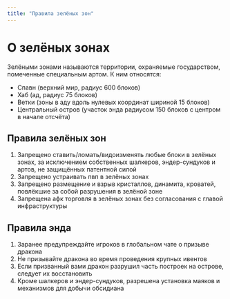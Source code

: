 ```yaml
---
title: "Правила зелёных зон"
---
```


# О зелёных зонах

Зелёными зонами называются территории, охраняемые государством, помеченные специальным артом. К ним относятся:

- Спавн (верхний мир, радиус 600 блоков)
- Хаб (ад, радиус 75 блоков)
- Ветки (зоны в аду вдоль нулевых координат шириной 15 блоков)
- Центральный остров (участок энда радиусом 150 блоков с центром в начале отсчёта)

## Правила зелёных зон

1. Запрещено ставить/ломать/видоизменять любые блоки в зелёных зонах, за исключением собственных шалкеров, эндер-сундуков и артов, не защищённых патентной силой
2. Запрещено устраивать пвп в зелёных зонах
3. Запрещено размещение и взрыв кристаллов, динамита, кроватей, повлёкшие за собой разрушения в зелёной зоне
4. Запрещена афк торговля в зелёных зонах без согласования с главой инфраструктуры

## Правила энда

1. Заранее предупреждайте игроков в глобальном чате о призыве дракона
2. Не призывайте дракона во время проведения крупных ивентов
3. Если призванный вами дракон разрушил часть построек на острове, следует их восстановить
4. Кроме шалкеров и эндер-сундуков, разрешена установка маяков и механизмов для добычи обсидиана